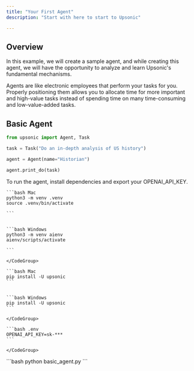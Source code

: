 ```yaml
---
title: "Your First Agent"
description: "Start with here to start to Upsonic"

---
```


## Overview

In this example, we will create a sample agent, and while creating this agent, we will have the opportunity to analyze and learn Upsonic's fundamental mechanisms.

Agents are like electronic employees that perform your tasks for you. Properly positioning them allows you to allocate time for more important and high-value tasks instead of spending time on many time-consuming and low-value-added tasks.

## Basic Agent

```python basic_agent.py
from upsonic import Agent, Task

task = Task("Do an in-depth analysis of US history")

agent = Agent(name="Historian")

agent.print_do(task)
```

To run the agent, install dependencies and export your OPENAI_API_KEY.

<Steps>
  <Step title="Setup your virtual environment">
    <CodeGroup>

    ```bash Mac
    python3 -m venv .venv
    source .venv/bin/activate
    
    ```

    
    ```bash Windows
    python3 -m venv aienv
    aienv/scripts/activate
    
    ```

    </CodeGroup>
  </Step>
  <Step title="Install dependencies">
    <CodeGroup>

    ```bash Mac
    pip install -U upsonic
    ```

    
    ```bash Windows
    pip install -U upsonic
    ```

    </CodeGroup>
  </Step>
  <Step title="Put your OpenAI key">
    <CodeGroup>

    ```bash .env
    OPENAI_API_KEY=sk-***
    ```

    </CodeGroup>
  </Step>
  <Step title="Run the agent to do the task">
    ```bash
    python basic_agent.py
    ```
  </Step>
</Steps>